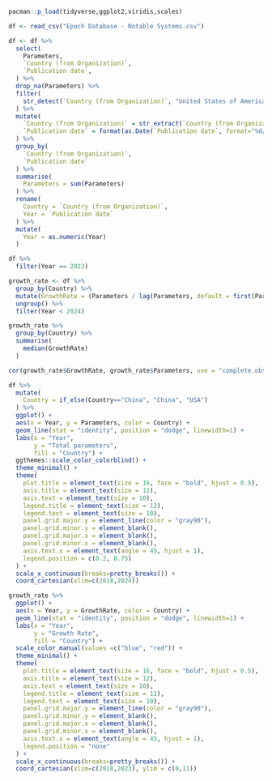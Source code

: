 ```r
pacman::p_load(tidyverse,ggplot2,viridis,scales)
```

```r
df <- read_csv("Epoch Database - Notable Systems.csv")
```

```r
df <- df %>% 
  select(
    Parameters,
    `Country (from Organization)`,
    `Publication date`,
  ) %>% 
  drop_na(Parameters) %>% 
  filter(
    str_detect(`Country (from Organization)`, "United States of America|China")
  ) %>% 
  mutate(
    `Country (from Organization)` = str_extract(`Country (from Organization)`, "United States of America|China"),
    `Publication date` = format(as.Date(`Publication date`, format="%d/%m/%Y"),"%Y")
  ) %>% 
  group_by(
    `Country (from Organization)`,
    `Publication date`
  ) %>% 
  summarise(
    Parameters = sum(Parameters)
  ) %>% 
  rename(
    Country = `Country (from Organization)`,
    Year = `Publication date`
  ) %>%
  mutate(
    Year = as.numeric(Year)
  )
```

```r
df %>% 
  filter(Year == 2023)

growth_rate <- df %>%
  group_by(Country) %>%
  mutate(GrowthRate = (Parameters / lag(Parameters, default = first(Parameters))) - 1) %>%
  ungroup() %>% 
  filter(Year < 2024)

growth_rate %>% 
  group_by(Country) %>% 
  summarise(
    median(GrowthRate)
  )

cor(growth_rate$GrowthRate, growth_rate$Parameters, use = "complete.obs")
```


```r
df %>% 
  mutate(
    Country = if_else(Country=="China", "China", "USA")
  ) %>% 
  ggplot() +
  aes(x = Year, y = Parameters, color = Country) +
  geom_line(stat = "identity", position = "dodge", linewidth=1) +
  labs(x = "Year",
       y = "Total parameters",
       fill = "Country") +
  ggthemes::scale_color_colorblind() +
  theme_minimal() +
  theme(
    plot.title = element_text(size = 16, face = "bold", hjust = 0.5),
    axis.title = element_text(size = 12),
    axis.text = element_text(size = 10),
    legend.title = element_text(size = 12),
    legend.text = element_text(size = 10),
    panel.grid.major.y = element_line(color = "gray90"),
    panel.grid.minor.y = element_blank(),
    panel.grid.major.x = element_blank(),
    panel.grid.minor.x = element_blank(),
    axis.text.x = element_text(angle = 45, hjust = 1),
    legend.position = c(0.2, 0.75)
  ) +
  scale_x_continuous(breaks=pretty_breaks()) +
  coord_cartesian(xlim=c(2018,2024))

```
```r
growth_rate %>% 
  ggplot() +
  aes(x = Year, y = GrowthRate, color = Country) +
  geom_line(stat = "identity", position = "dodge", linewidth=1) +
  labs(x = "Year",
       y = "Growth Rate",
       fill = "Country") +
  scale_color_manual(values =c("blue", "red")) +
  theme_minimal() +
  theme(
    plot.title = element_text(size = 16, face = "bold", hjust = 0.5),
    axis.title = element_text(size = 12),
    axis.text = element_text(size = 10),
    legend.title = element_text(size = 12),
    legend.text = element_text(size = 10),
    panel.grid.major.y = element_line(color = "gray90"),
    panel.grid.minor.y = element_blank(),
    panel.grid.major.x = element_blank(),
    panel.grid.minor.x = element_blank(),
    axis.text.x = element_text(angle = 45, hjust = 1),
    legend.position = "none"
  ) +
  scale_x_continuous(breaks=pretty_breaks()) +
  coord_cartesian(xlim=c(2018,2023), ylim = c(0,11))

```
